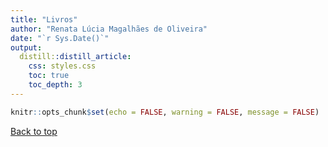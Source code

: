 ---
title: "Livros"
author: "Renata Lúcia Magalhães de Oliveira"
date: "`r Sys.Date()`"
output: 
  distill::distill_article:
    css: styles.css
    toc: true
    toc_depth: 3
---
<link rel="stylesheet" href="./academicons-1.9.0/css/academicons.min.css">

```{r message=FALSE, warning=FALSE, include=FALSE}
knitr::opts_chunk$set(echo = FALSE, warning = FALSE, message = FALSE)
```



 <a href="#top">Back to top</a>